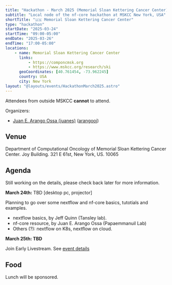 ```yaml
---
title: "Hackathon - March 2025 (Memorial Sloan Kettering Cancer Center)"
subtitle: "Local node of the nf-core hackathon at MSKCC New York, USA"
shortTitle: "🇺🇸 Memorial Sloan Kettering Cancer Center"
type: "hackathon"
startDate: "2025-03-24"
startTime: "09:00-05:00"
endDate: "2025-03-26"
endTime: "17:00-05:00"
locations:
    - name: Memorial Sloan Kettering Cancer Center
      links:
          - https://componcmsk.org
          - https://www.mskcc.org/research/ski
      geoCoordinates: [40.761454, -73.962245]
      country: USA
      city: New York
layout: "@layouts/events/HackathonMarch2025.astro"
---
```


Attendees from outside MSKCC **cannot** to attend.

Organizers:

-   [<i class="fab fa-slack"></i> Juan E. Arango Ossa (juanes)](https://nfcore.slack.com/team/U080Q2XQ30E) ([arangooj](mailto:arangooj@mskcc.org))

## Venue

Department of Computational Oncology of Memorial Sloan Kettering Cancer Center.
Joy Building. 321 E 61st, New York, US. 10065

## Agenda

Still working on the details, please check back later for more information.

**March 24th:** TBD [desktop pc, projector]

Planning to go over some nextflow and nf-core basics, tutotials and examples.

-   nextflow basics, by Jeff Quinn (Tansley lab).
-   nf-core resource, by Juan E. Arango Ossa (Papaemmanuil Lab)
-   Others (?): nextflow on K8s, nextflow on cloud.

**March 25th: TBD**

Join Early Livestream. See [event details](https://nf-co.re/events/2025/hackathon-march-2025#in-person-local-sites)

## Food

Lunch will be sponsored.
